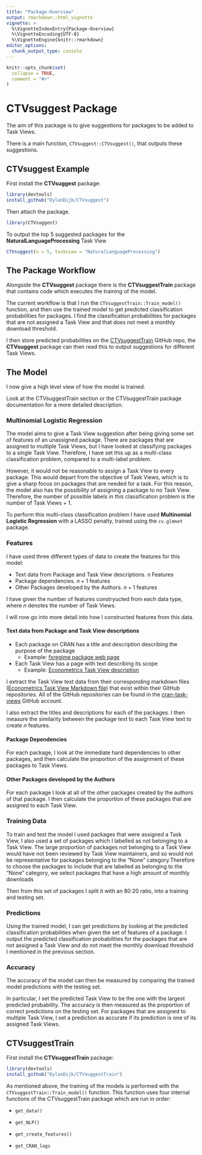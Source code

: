 ```yaml
---
title: "Package-Overview"
output: rmarkdown::html_vignette
vignette: >
  %\VignetteIndexEntry{Package-Overview}
  %\VignetteEncoding{UTF-8}
  %\VignetteEngine{knitr::rmarkdown}
editor_options: 
  chunk_output_type: console
---
```


```r
knitr::opts_chunk$set(
  collapse = TRUE,
  comment = "#>"
)
```



# CTVsuggest Package

The aim of this package is to give suggestions for packages to be added to Task Views.

There is a main function, `CTVsuggest::CTVsuggest()`, that outputs these suggestions.


## CTVsuggest Example

<!-- I have given the package and function the same name so that it is easy to remember, both are named **CTVsuggest**. -->

First install the **CTVsuggest** package:
```r
library(devtools)
install_github("DylanDijk/CTVsuggest")
```

Then attach the package.
```r
library(CTVsuggest)
```


To output the top 5 suggested packages for the **NaturalLanguageProcessing** Task View 

```r
CTVsuggest(n = 5, taskview = "NaturalLanguageProcessing")
```


## The Package Workflow
Alongside the **CTVsuggest** package there is the **CTVsuggestTrain** package that contains code which executes the training of the model.

The current workflow is that I run the `CTVsuggestTrain::Train_model()` function, and then use the trained model to get predicted classification probabilities for packages. I find the classification probabilities for packages that are not assigned a Task View and that does not meet a monthly download threshold. 

I then store predicted probabilities on the [CTVsuggestTrain](https://github.com/DylanDijk/CTVsuggestTrain) GitHub repo, the **CTVsuggest** package can then read this to output suggestions for different Task Views.



## The Model

I now give a high level view of how the model is trained.

Look at the CTVsuggestTrain section or the CTVsuggestTrain package documentation for a more detailed description.


### Multinomial Logistic Regression
The model aims to give a Task View suggestion after being giving some set of features of an unassigned package. There are packages that are assigned to multiple Task Views, but I have looked at classifying packages to a single Task View. Therefore, I have set this up as a multi-class classification problem, compared to a multi-label problem. 

However, it would not be reasonable to assign a Task View to every package.
This would depart from the objective of Task Views, which is to give a sharp focus on packages that are needed for a task.
For this reason, the model also has the possibility of assigning a package to no Task View. 
Therefore, the number of possible labels in this classification problem is the number of Task Views + 1.

To perform this multi-class classification problem I have used **Multinomial Logistic Regression** with a LASSO penalty, trained using the `cv.glmnet` package.

### Features

I have used three different types of data to create the features for this model:

- Text data from Package and Task View descriptions. $n$ Features
- Package dependencies. $n + 1$ features
- Other Packages developed by the Authors. $n + 1$ features

I have given the number of features constryucted from each data type, where $n$ denotes the number of Task Views. 

I will now go into more detail into how I constructed features from this data.



#### Text data from Package and Task View descriptions

- Each package on CRAN has a title and description describing the purpose of the package 
  - Example: [fxregime package web page](https://cran.r-project.org/web/packages/fxregime/index.html)
- Each Task View has a page with text describing its scope
  - Example: [Econometrics Task View description](https://cran.r-project.org/web/views/Econometrics.html)

I extract the Task View text data from their corresponding markdown files ([Econometrics Task View Markdown file](https://github.com/cran-task-views/Econometrics/blob/main/Econometrics.md)) that exist within their GitHub repositories. All of the GitHub repositories can be found in the  [cran-task-views](https://github.com/cran-task-views) GitHub account.

I also extract the titles and descriptions for each of the packages. I then measure the similarity between the package text to each Task View text to create $n$ features.


#### Package Dependencies

For each package, I look at the immediate hard dependencies to other packages, and then calculate the proportion
of the assignment of these packages to Task Views.

#### Other Packages developed by the Authors

For each package I look at all of the other packages created by the authors of that package. I then calculate the proportion of these packages that are assigned to each Task View.    


### Training Data

To train and test the model I used packages that were assigned a Task View, I also used a set of packages which I labelled as not belonging to a Task View.
The large proportion of packages not belonging to a Task View would have not been reviewed by Task View maintainers, and so would not be
representative for packages belonging to the “None” category.Therefore to choose the packages to include that are labelled as belonging to the “None”
category, we select packages that have a high amount of monthly downloads

Then from this set of packages I split it with an 80:20 ratio, into a training and testing set.

### Predictions

Using the trained model, I can get predictions by looking at the predicted classification probabilities when given the set of features of a package.
I output the predicted classification probabilities for the packages that are not assigned a Task View and do not meet the monthly download threshold I mentioned in the previous section.

### Accuracy

The accuracy of the model can then be measured by comparing the trained model predictions with the testing set.

In particular, I set the predicted Task View to be the one with the largest predicted probability. The accuracy is then measured as the
proportion of correct predictions on the testing set. For packages that are assigned to multiple Task View, I set a prediction as accurate if its
prediction is one of its assigned Task Views.



## CTVsuggestTrain

First install the **CTVsuggestTrain** package:
```r
library(devtools)
install_github("DylanDijk/CTVsuggestTrain")
```

As mentioned above, the training of the models is performed with the `CTVsuggestTrain::Train_model()` function. This function uses four internal functions of the CTVsuggestTrain package which are run in order: 

- `get_data()`
- `get_NLP()`
<!-- Using all of the text from the Task View I have created a corpus. Then for each word I calculated the term frequency -->
<!-- For each package I have combined the title and description text, then I have vectorised this text as well as the Task View text. -->
<!-- Then for each package I have calculated the cosine similarity between its text vector against all of the Task Views text vectors.  -->

- `get_create_features()`
- `get_CRAN_logs`








<!-- Due to the huge number of packages -->
<!-- that are in CRAN it is infeasible for a Task View maintainer to review all of the available -->
<!-- packages.Therefore, a model that would give a small selection of high quality suggestions -->
<!-- for the maintainer to then review would be useful. Such a model would also be useful from the perspective of a package developer. After -->
<!-- publishing their package onto CRAN, they could then check whether they should propose -->
<!-- their package to one of the Task View maintainers. -->


<!-- The model we want to construct should give a Task View suggestion after being giving -->
<!-- some set of features of an unassigned package. However, it would not be reasonable to -->
<!-- assign a Task View to every package. This would depart from the objective of Task Views, -->
<!-- which is to give a sharp focus on packages that are needed for a task. For this reason, the -->
<!-- model should also have the possibility of assigning a package to no Task View. -->
<!-- Consequently, the model should have a multicategory response variable, made up of 37 categories. The 36 Task Views with an -->
<!-- additional “None” category. -->



